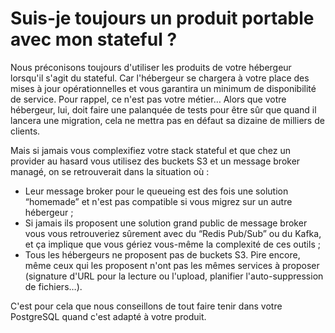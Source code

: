 # Suis-je toujours un produit portable avec mon stateful ?

Nous préconisons toujours d'utiliser les produits de votre hébergeur lorsqu'il s'agit du stateful. Car l'hébergeur se chargera à votre place des mises à jour opérationnelles et vous garantira un minimum de disponibilité de service. Pour rappel, ce n'est pas votre métier… Alors que votre hébergeur, lui, doit faire une palanquée de tests pour être sûr que quand il lancera une migration, cela ne mettra pas en défaut sa dizaine de milliers de clients.

Mais si jamais vous complexifiez votre stack stateful et que chez un provider au hasard vous utilisez des buckets S3 et un message broker managé, on se retrouverait dans la situation où :

- Leur message broker pour le queueing est des fois une solution “homemade” et n'est pas compatible si vous migrez sur un autre hébergeur ;
- Si jamais ils proposent une solution grand public de message broker vous vous retrouveriez sûrement avec du “Redis Pub/Sub” ou du Kafka, et ça implique que vous gériez vous-même la complexité de ces outils ;
- Tous les hébergeurs ne proposent pas de buckets S3. Pire encore, même ceux qui les proposent n'ont pas les mêmes services à proposer (signature d'URL pour la lecture ou l'upload, planifier l'auto-suppression de fichiers…).

C'est pour cela que nous conseillons de tout faire tenir dans votre PostgreSQL quand c'est adapté à votre produit.
